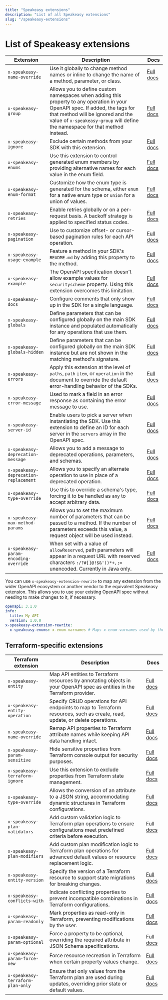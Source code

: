 ```yaml
---
title: "Speakeasy extensions"
description: "List of all Speakeasy extensions"
slug: "/speakeasy-extensions"
---
```


# List of Speakeasy extensions

| Extension                                 | Description                                                                                                                                                                                                                                        | Docs                                                                         |
| ----------------------------------------- | -------------------------------------------------------------------------------------------------------------------------------------------------------------------------------------------------------------------------------------------------- | ---------------------------------------------------------------------------- |
| `x-speakeasy-name-override`               | Use it globally to change method names or inline to change the name of a method, parameter, or class.                                                                                                                                             | [Full docs](/docs/methods/#change-method-names)               |
| `x-speakeasy-group`                       | Allows you to define custom namespaces when adding this property to any operation in your OpenAPI spec. If added, the tags for that method will be ignored and the value of `x-speakeasy-group` will define the namespace for that method instead. | [Full docs](/docs/structure/namespaces/#define-namespaces-without-tags) |
| `x-speakeasy-ignore`                      | Exclude certain methods from your SDK with this extension.                                                                                                                                                                                         | [Full docs](/docs/methods/#exclude-methods-from-sdk)          |
| `x-speakeasy-enums`                       | Use this extension to control generated enum members by providing alternative names for each value in the enum field.                                                                                                                              | [Full docs](/docs/data-model/enums/#enum-member-names)                   |
| `x-speakeasy-enum-format`                 | Customize how the enum type is generated for the schema, either `enum` for a native enum type or `union` for a union of values.                                                                                                                    | [Full docs](/docs/data-model/enums/#mixing-enum-formats)                 |
| `x-speakeasy-retries`                     | Enable retries globally or on a per-request basis. A backoff strategy is applied to specified status codes.                                                                                                                                        | [Full docs](/docs/runtime/retries/#global-retries)                    |
| `x-speakeasy-pagination`                  | Use to customize offset- or cursor-based pagination rules for each API operation.                                                                                                                                                                  | [Full docs](/docs/runtime/pagination/)                                |
| `x-speakeasy-usage-example`               | Feature a method in your SDK's `README.md` by adding this property to the method.                                                                                                                                                                  | [Full docs](/docs/sdk-docs/#values)                           |
| `x-speakeasy-example`                     | The OpenAPI specification doesn't allow example values for `securityscheme` property. Using this extension overcomes this limitation.                                                                                                              | [Full docs](/docs/sdk-docs/#securityschemes)                  |
| `x-speakeasy-docs`                        | Configure comments that only show up in the SDK for a single language.                                                                                                                                                                             | [Full docs](/docs/sdk-docs/#per-sdk-comments)                 |
| `x-speakeasy-globals`                     | Define parameters that can be configured globally on the main SDK instance and populated automatically for any operations that use them.                                                                                                           | [Full docs](/docs/globals/)                                   |
| `x-speakeasy-globals-hidden`              | Define parameters that can be configured globally on the main SDK instance but are not shown in the matching method's signature.                                                                                                                   | [Full docs](/docs/globals/)                                   |
| `x-speakeasy-errors`                      | Apply this extension at the level of `paths`, `path` `item`, or `operation` in the document to override the default error-handling behavior of the SDKs.                                                                                               | [Full docs](/docs/responses/errors/)                                    |
| `x-speakeasy-error-message`               | Used to mark a field in an error response as containing the error message to use.                                                                                                                                                                       | [Full docs](/docs/responses/errors/)                                    |
| `x-speakeasy-server-id`                   | Enable users to pick a server when instantiating the SDK. Use this extension to define an ID for each server in the `servers` array in the OpenAPI spec.                                                                                           | [Full docs](/docs/servers/#declare-multiple-servers)          |
| `x-speakeasy-deprecation-message`         | Allows you to add a message to deprecated operations, parameters, and schemas.                                                                                                                                                                     | [Full docs](/docs/deprecations/)                              |
| `x-speakeasy-deprecation-replacement`     | Allows you to specify an alternate operation to use in place of a deprecated operation.                                                                                                                                                            | [Full docs](/docs/deprecations/)                              |
| `x-speakeasy-type-override`               | Use this to override a schema's type, forcing it to be handled as `any` to accept arbitrary data.                                                                                                                                                  | [Full docs](/docs/data-model/oneof-schemas)                                      |
| `x-speakeasy-max-method-params`           | Allows you to set the maximum number of parameters that can be passed to a method. If the number of parameters exceeds this value, a request object will be used instead.                                                                          | [Full docs](/docs/methods#configuring-method-signatures)      |
| `x-speakeasy-param-encoding-override`     | When set with a value of `allowReserved`, path parameters will appear in a request URL with reserved characters `:/?#[]@!$&'()*+,;=` unencoded. Currently in Java only.                                                                                               | [Full docs](/docs/languages/java/param-encoding)      |

You can use `x-speakeasy-extension-rewrite` to map any extension from the wider OpenAPI ecosystem or another vendor to the equivalent Speakeasy extension. This allows you to use your existing OpenAPI spec without needing to make changes to it, if necessary.

```yaml
openapi: 3.1.0
info:
  title: My API
  version: 1.0.0
x-speakeasy-extension-rewrite:
  x-speakeasy-enums: x-enum-varnames # Maps x-enum-varnames used by the OSS generator to x-speakeasy-enums which has the same functionality
```

## Terraform-specific extensions

| Terraform extension                | Description                                                                                                                                                                                                                                | Docs                                                                    |
| ----------------------------------------- | -------------------------------------------------------------------------------------------------------------------------------------------------------------------------------------------------------------------------------------------------- | ---------------------------------------------------------------------------- |
| `x-speakeasy-entity`                      |   Map API entities to Terraform resources by annotating objects in your OpenAPI spec as entities in the Terraform provider.                                                                                                          | [Full docs](/docs/terraform/extensions#map-api-entities-to-terraform)   |
| `x-speakeasy-entity-operation`            |   Specify CRUD operations for API endpoints to map to Terraform resources, such as create, read, update, or delete operations.                                                                                                       | [Full docs](/docs/terraform/extensions#specify-crud-operations)         |
| `x-speakeasy-name-override`               |   Remap API properties to Terraform attribute names while keeping API data handling intact.                                                                                                                                          | [Full docs](/docs/terraform/extensions#remap-api-property-to-terraform) |
| `x-speakeasy-param-sensitive`             |   Hide sensitive properties from Terraform console output for security purposes.                                                                                                                                                     | [Full docs](/docs/terraform/extensions#hide-sensitive-properties)       |
| `x-speakeasy-terraform-ignore`            |   Use this extension to exclude properties from Terraform state management.                                                                                                                                                          | [Full docs](/docs/terraform/extensions#exclude-property-from-terraform) |
| `x-speakeasy-type-override`               |   Allows the conversion of an attribute to a JSON string, accommodating dynamic structures in Terraform configurations.                                                                                                               | [Full docs](/docs/terraform/extensions#allow-json-string-attributes)    |
| `x-speakeasy-plan-validators`             |   Add custom validation logic to Terraform plan operations to ensure configurations meet predefined criteria before execution.                                                                                                       | [Full docs](/docs/terraform/extensions#add-custom-validation-logic)     |
| `x-speakeasy-plan-modifiers`              |   Add custom plan modification logic to Terraform plan operations for advanced default values or resource replacement logic.                                                                                                          | [Full docs](/docs/terraform/extensions#add-custom-plan-modification)    |
| `x-speakeasy-entity-version`              |   Specify the version of a Terraform resource to support state migrations for breaking changes.                                                                                                                                      | [Full docs](/docs/terraform/extensions#specify-resource-version)        |
| `x-speakeasy-conflicts-with`              |   Indicate conflicting properties to prevent incompatible combinations in Terraform configurations.                                                                                                                                 | [Full docs](/docs/terraform/extensions#prevent-conflicting-attributes)  |
| `x-speakeasy-param-readonly`              |   Mark properties as read-only in Terraform, preventing modifications by the user.                                                                                                                                                  | [Full docs](/docs/terraform/extensions#force-mark-property-as-read-only)|
| `x-speakeasy-param-optional`              |   Force a property to be optional, overriding the required attribute in JSON Schema specifications.                                                                                                                                  | [Full docs](/docs/terraform/extensions#force-designate-a-property-as-optional) |
| `x-speakeasy-param-force-new`             |   Force resource recreation in Terraform when certain property values change.                                                                                                                                                        | [Full docs](/docs/terraform/extensions#force-resource-recreation)       |
| `x-speakeasy-terraform-plan-only`         |   Ensure that only values from the Terraform plan are used during updates, overriding prior state or default values.                                                                                                                 | [Full docs](/docs/terraform/extensions#update-behavior-for-plan-only)   |
